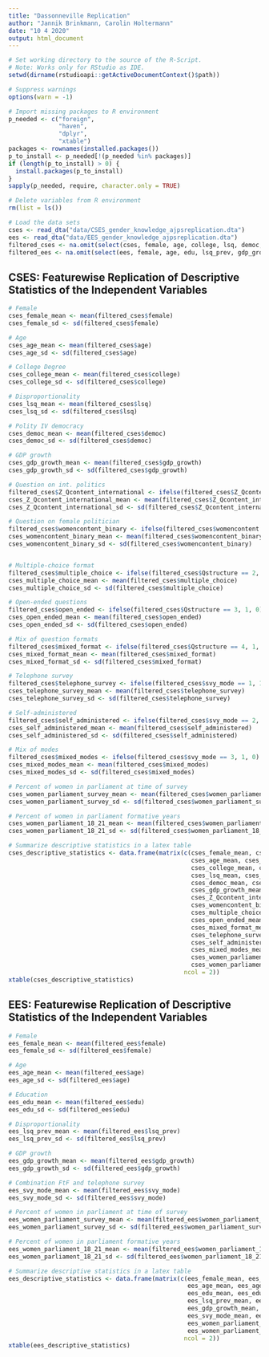 ---
title: "Dassonneville Replication"
author: "Jannik Brinkmann, Carolin Holtermann"
date: "10 4 2020"
output: html_document
---

```{r setup}
# Set working directory to the source of the R-Script.
# Note: Works only for RStudio as IDE.
setwd(dirname(rstudioapi::getActiveDocumentContext()$path))

# Suppress warnings
options(warn = -1)

# Import missing packages to R environment
p_needed <- c("foreign",
              "haven",
              "dplyr",
              "xtable")
packages <- rownames(installed.packages())
p_to_install <- p_needed[!(p_needed %in% packages)]
if (length(p_to_install) > 0) {
  install.packages(p_to_install)
}
sapply(p_needed, require, character.only = TRUE)

# Delete variables from R environment
rm(list = ls())

# Load the data sets
cses <- read_dta("data/CSES_gender_knowledge_ajpsreplication.dta")
ees <- read_dta("data/EES_gender_knowledge_ajpsreplication.dta")
filtered_cses <- na.omit(select(cses, female, age, college, lsq, democ, gdp_growth, Z_Qcontent, womencontent, Qstructure, svy_mode, women_parliament_survey, women_parliament_18_21, polknowledge))
filtered_ees <- na.omit(select(ees, female, age, edu, lsq_prev, gdp_growth, svy_mode, women_parliament_survey, women_parliament_18_21, polknowledge))
```

## CSES: Featurewise Replication of Descriptive Statistics of the Independent Variables
```{r}
# Female
cses_female_mean <- mean(filtered_cses$female)
cses_female_sd <- sd(filtered_cses$female)

# Age
cses_age_mean <- mean(filtered_cses$age)
cses_age_sd <- sd(filtered_cses$age)

# College Degree
cses_college_mean <- mean(filtered_cses$college)
cses_college_sd <- sd(filtered_cses$college)

# Disproportionality
cses_lsq_mean <- mean(filtered_cses$lsq)
cses_lsq_sd <- sd(filtered_cses$lsq)

# Polity IV democracy
cses_democ_mean <- mean(filtered_cses$democ)
cses_democ_sd <- sd(filtered_cses$democ)

# GDP growth
cses_gdp_growth_mean <- mean(filtered_cses$gdp_growth)
cses_gdp_growth_sd <- sd(filtered_cses$gdp_growth)

# Question on int. politics
filtered_cses$Z_Qcontent_international <- ifelse(filtered_cses$Z_Qcontent == 3, 1, 0)
cses_Z_Qcontent_international_mean <- mean(filtered_cses$Z_Qcontent_international)
cses_Z_Qcontent_international_sd <- sd(filtered_cses$Z_Qcontent_international)

# Question on female politician
filtered_cses$womencontent_binary <- ifelse(filtered_cses$womencontent >= 1, 1, 0)
cses_womencontent_binary_mean <- mean(filtered_cses$womencontent_binary)
cses_womencontent_binary_sd <- sd(filtered_cses$womencontent_binary)


# Multiple-choice format
filtered_cses$multiple_choice <- ifelse(filtered_cses$Qstructure == 2, 1, 0)
cses_multiple_choice_mean <- mean(filtered_cses$multiple_choice)
cses_multiple_choice_sd <- sd(filtered_cses$multiple_choice)

# Open-ended questions
filtered_cses$open_ended <- ifelse(filtered_cses$Qstructure == 3, 1, 0)
cses_open_ended_mean <- mean(filtered_cses$open_ended)
cses_open_ended_sd <- sd(filtered_cses$open_ended)

# Mix of question formats
filtered_cses$mixed_format <- ifelse(filtered_cses$Qstructure == 4, 1, 0)
cses_mixed_format_mean <- mean(filtered_cses$mixed_format)
cses_mixed_format_sd <- sd(filtered_cses$mixed_format)

# Telephone survey
filtered_cses$telephone_survey <- ifelse(filtered_cses$svy_mode == 1, 1, 0)
cses_telephone_survey_mean <- mean(filtered_cses$telephone_survey)
cses_telephone_survey_sd <- sd(filtered_cses$telephone_survey)

# Self-administered
filtered_cses$self_administered <- ifelse(filtered_cses$svy_mode == 2, 1, 0)
cses_self_administered_mean <- mean(filtered_cses$self_administered)
cses_self_administered_sd <- sd(filtered_cses$self_administered)

# Mix of modes
filtered_cses$mixed_modes <- ifelse(filtered_cses$svy_mode == 3, 1, 0)
cses_mixed_modes_mean <- mean(filtered_cses$mixed_modes)
cses_mixed_modes_sd <- sd(filtered_cses$mixed_modes)

# Percent of women in parliament at time of survey
cses_women_parliament_survey_mean <- mean(filtered_cses$women_parliament_survey)
cses_women_parliament_survey_sd <- sd(filtered_cses$women_parliament_survey)

# Percent of women in parliament formative years
cses_women_parliament_18_21_mean <- mean(filtered_cses$women_parliament_18_21)
cses_women_parliament_18_21_sd <- sd(filtered_cses$women_parliament_18_21)

# Summarize descriptive statistics in a latex table
cses_descriptive_statistics <- data.frame(matrix(c(cses_female_mean, cses_female_sd,
                                                   cses_age_mean, cses_age_sd,
                                                   cses_college_mean, cses_college_sd,
                                                   cses_lsq_mean, cses_lsq_sd,
                                                   cses_democ_mean, cses_democ_sd,
                                                   cses_gdp_growth_mean, cses_gdp_growth_sd,
                                                   cses_Z_Qcontent_international_mean, cses_Z_Qcontent_international_sd,
                                                   cses_womencontent_binary_mean, cses_womencontent_binary_sd,
                                                   cses_multiple_choice_mean, cses_multiple_choice_sd,
                                                   cses_open_ended_mean, cses_open_ended_sd,
                                                   cses_mixed_format_mean, cses_mixed_format_sd,
                                                   cses_telephone_survey_mean, cses_telephone_survey_sd,
                                                   cses_self_administered_mean, cses_self_administered_sd,
                                                   cses_mixed_modes_mean, cses_mixed_modes_sd,
                                                   cses_women_parliament_survey_mean, cses_women_parliament_survey_sd,
                                                   cses_women_parliament_18_21_mean, cses_women_parliament_18_21_sd), 
                                                 ncol = 2))
xtable(cses_descriptive_statistics)

```

## EES: Featurewise Replication of Descriptive Statistics of the Independent Variables
```{r}
# Female
ees_female_mean <- mean(filtered_ees$female) 
ees_female_sd <- sd(filtered_ees$female) 

# Age
ees_age_mean <- mean(filtered_ees$age) 
ees_age_sd <- sd(filtered_ees$age) 

# Education
ees_edu_mean <- mean(filtered_ees$edu) 
ees_edu_sd <- sd(filtered_ees$edu) 

# Disproportionality
ees_lsq_prev_mean <- mean(filtered_ees$lsq_prev) 
ees_lsq_prev_sd <- sd(filtered_ees$lsq_prev) 

# GDP growth
ees_gdp_growth_mean <- mean(filtered_ees$gdp_growth) 
ees_gdp_growth_sd <- sd(filtered_ees$gdp_growth) 

# Combination FtF and telephone survey
ees_svy_mode_mean <- mean(filtered_ees$svy_mode) 
ees_svy_mode_sd <- sd(filtered_ees$svy_mode) 

# Percent of women in parliament at time of survey
ees_women_parliament_survey_mean <- mean(filtered_ees$women_parliament_survey) 
ees_women_parliament_survey_sd <- sd(filtered_ees$women_parliament_survey) 

# Percent of women in parliament formative years
ees_women_parliament_18_21_mean <- mean(filtered_ees$women_parliament_18_21) 
ees_women_parliament_18_21_sd <- sd(filtered_ees$women_parliament_18_21) 

# Summarize descriptive statistics in a latex table
ees_descriptive_statistics <- data.frame(matrix(c(ees_female_mean, ees_female_sd,
                                                  ees_age_mean, ees_age_sd,
                                                  ees_edu_mean, ees_edu_sd,
                                                  ees_lsq_prev_mean, ees_lsq_prev_sd,
                                                  ees_gdp_growth_mean, ees_gdp_growth_sd,
                                                  ees_svy_mode_mean, ees_svy_mode_sd,
                                                  ees_women_parliament_survey_mean, ees_women_parliament_survey_sd,
                                                  ees_women_parliament_18_21_mean, ees_women_parliament_18_21_sd), 
                                                 ncol = 2))
xtable(ees_descriptive_statistics)
```
